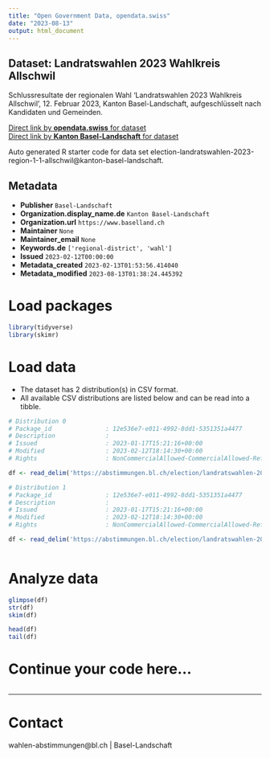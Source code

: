```yaml
---
title: "Open Government Data, opendata.swiss"
date: "2023-08-13"
output: html_document
---
```


## Dataset: Landratswahlen 2023 Wahlkreis Allschwil

Schlussresultate der regionalen Wahl 'Landratswahlen 2023 Wahlkreis Allschwil', 12. Februar 2023, Kanton Basel-Landschaft, aufgeschlüsselt nach Kandidaten und Gemeinden.

[Direct link by **opendata.swiss** for dataset](https://opendata.swiss/de/dataset/landratswahlen-2023-wahlkreis-allschwil)<br>
[Direct link by **Kanton Basel-Landschaft** for dataset](https://abstimmungen.bl.ch/election/landratswahlen-2023-region-1-1-allschwil/data)

Auto generated R starter code for data set election-landratswahlen-2023-region-1-1-allschwil@kanton-basel-landschaft.

## Metadata

- **Publisher** `Basel-Landschaft`
- **Organization.display_name.de** `Kanton Basel-Landschaft`
- **Organization.url** `https://www.baselland.ch`
- **Maintainer** `None`
- **Maintainer_email** `None`
- **Keywords.de** `['regional-district', 'wahl']`
- **Issued** `2023-02-12T00:00:00`
- **Metadata_created** `2023-02-13T01:53:56.414040`
- **Metadata_modified** `2023-08-13T01:38:24.445392`


# Load packages

```r

library(tidyverse)
library(skimr)

```

# Load data

-   The dataset has 2 distribution(s) in CSV format.
-   All available CSV distributions are listed below and can be read into a tibble.

```r

# Distribution 0
# Package_id               : 12e536e7-e011-4992-8dd1-5351351a4477
# Description              : 
# Issued                   : 2023-01-17T15:21:16+00:00
# Modified                 : 2023-02-12T18:14:30+00:00
# Rights                   : NonCommercialAllowed-CommercialAllowed-ReferenceRequired

df <- read_delim('https://abstimmungen.bl.ch/election/landratswahlen-2023-region-1-1-allschwil/data-parties-csv')

# Distribution 1
# Package_id               : 12e536e7-e011-4992-8dd1-5351351a4477
# Description              : 
# Issued                   : 2023-01-17T15:21:16+00:00
# Modified                 : 2023-02-12T18:14:30+00:00
# Rights                   : NonCommercialAllowed-CommercialAllowed-ReferenceRequired

df <- read_delim('https://abstimmungen.bl.ch/election/landratswahlen-2023-region-1-1-allschwil/data-csv')



```

# Analyze data

```r

glimpse(df)
str(df)
skim(df)

head(df)
tail(df)

```

# Continue your code here...

```r

```

------------------------------------------------------------------------

# Contact

wahlen-abstimmungen@bl.ch | Basel-Landschaft
